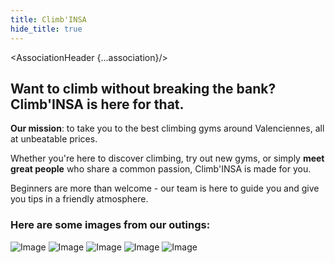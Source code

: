 ```yaml
---
title: Climb'INSA
hide_title: true
---
```





<AssociationHeader {...association}/>

## Want to climb without breaking the bank? Climb'INSA is here for that.

**Our mission**: to take you to the best climbing gyms around Valenciennes, all at unbeatable prices.

Whether you're here to discover climbing, try out new gyms, or simply **meet great people** who share a common passion, Climb'INSA is made for you.

Beginners are more than welcome - our team is here to guide you and give you tips in a friendly atmosphere.

### Here are some images from our outings:

![Image](../../../static/assos-clubs/climbinsa/banniere1-Climb-INSA.webp)
![Image](../../../static/assos-clubs/climbinsa/banniere2-Climb-INSA.webp)
![Image](../../../static/assos-clubs/climbinsa/banniere3-Climb-INSA.webp)
![Image](../../../static/assos-clubs/climbinsa/banniere4-Climb-INSA.webp)
![Image](../../../static/assos-clubs/climbinsa/banniere5-Climb-INSA.webp)
